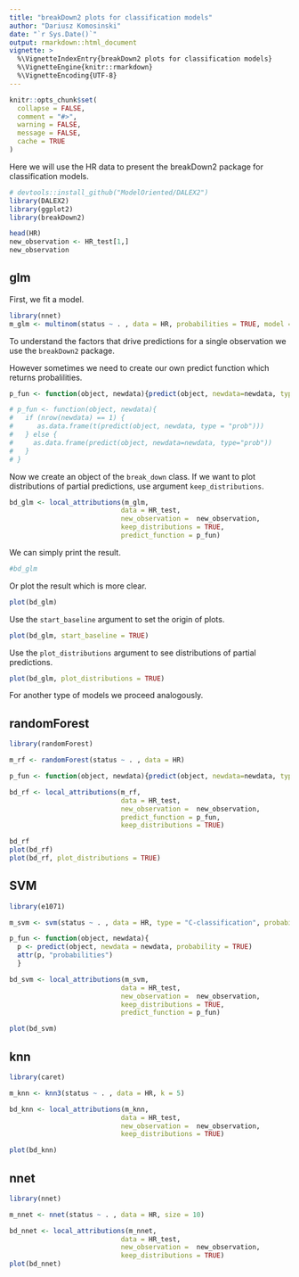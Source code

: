 ```yaml
---
title: "breakDown2 plots for classification models"
author: "Dariusz Komosinski"
date: "`r Sys.Date()`"
output: rmarkdown::html_document
vignette: >
  %\VignetteIndexEntry{breakDown2 plots for classification models}
  %\VignetteEngine{knitr::rmarkdown}
  %\VignetteEncoding{UTF-8}
---
```


```r
knitr::opts_chunk$set(
  collapse = FALSE,
  comment = "#>",
  warning = FALSE,
  message = FALSE,
  cache = TRUE
)
```

Here we will use the HR data to present the breakDown2 package for classification models.

```r
# devtools::install_github("ModelOriented/DALEX2")
library(DALEX2)
library(ggplot2)
library(breakDown2)

head(HR)
new_observation <- HR_test[1,]
new_observation
```


## glm

First, we fit a model.

```r
library(nnet)
m_glm <- multinom(status ~ . , data = HR, probabilities = TRUE, model = TRUE)
```

To understand the factors that drive predictions for a single observation we use the `breakDown2` package.

However sometimes we need to create our own predict function which returns probalilities.


```r
p_fun <- function(object, newdata){predict(object, newdata=newdata, type="prob")}

# p_fun <- function(object, newdata){
#   if (nrow(newdata) == 1) {
#      as.data.frame(t(predict(object, newdata, type = "prob")))
#   } else {
#     as.data.frame(predict(object, newdata=newdata, type="prob"))
#   }
# }
```

Now we create an object of the `break_down` class. If we want to plot distributions of partial predictions, use argument `keep_distributions`. 

```r
bd_glm <- local_attributions(m_glm,
                            data = HR_test,
                            new_observation =  new_observation,
                            keep_distributions = TRUE,
                            predict_function = p_fun)
```

We can simply print the result.

```r
#bd_glm
```

Or plot the result which is more clear.

```r
plot(bd_glm)
```

Use the `start_baseline` argument to set the origin of plots.

```r
plot(bd_glm, start_baseline = TRUE)
```

Use the `plot_distributions` argument to see distributions of partial predictions.

```r
plot(bd_glm, plot_distributions = TRUE)
```

For another type of models we proceed analogously.

## randomForest

```r
library(randomForest)

m_rf <- randomForest(status ~ . , data = HR)

p_fun <- function(object, newdata){predict(object, newdata=newdata, type="prob")}

bd_rf <- local_attributions(m_rf,
                            data = HR_test,
                            new_observation =  new_observation,
                            predict_function = p_fun,
                            keep_distributions = TRUE)

bd_rf
plot(bd_rf)
plot(bd_rf, plot_distributions = TRUE)
```

## SVM

```r
library(e1071)

m_svm <- svm(status ~ . , data = HR, type = "C-classification", probability = TRUE)

p_fun <- function(object, newdata){
  p <- predict(object, newdata = newdata, probability = TRUE)
  attr(p, "probabilities")
  }

bd_svm <- local_attributions(m_svm,
                            data = HR_test,
                            new_observation =  new_observation,
                            keep_distributions = TRUE,
                            predict_function = p_fun)

plot(bd_svm)
```

## knn

```r
library(caret)

m_knn <- knn3(status ~ . , data = HR, k = 5)

bd_knn <- local_attributions(m_knn,
                            data = HR_test,
                            new_observation =  new_observation,
                            keep_distributions = TRUE)

plot(bd_knn)
```

## nnet

```r
library(nnet)

m_nnet <- nnet(status ~ . , data = HR, size = 10)

bd_nnet <- local_attributions(m_nnet,
                            data = HR_test,
                            new_observation =  new_observation,
                            keep_distributions = TRUE)
plot(bd_nnet)
```

<!-- ## lightGBM -->

<!-- ```{r} -->


<!-- ``` -->
